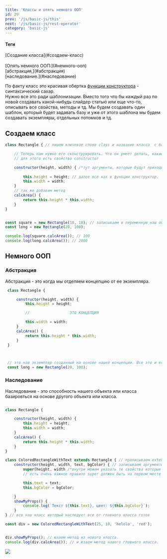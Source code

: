 ```yaml
---
title: 'Классы и опять немного ООП'
id: 29
prev: '/js/basic-js/this'
next: '/js/basic-js/rest-operator'
category: 'basic-js'
---
```

<div className = 'mdHead'>

#### Теги
<div className='tag_js'>[Создание класса](#создаем-класс)</div> <br/>
<div className='tag_js'>[Опять немного ООП:](#немного-ооп)</div>
<div className='mini_tag_js'>[абстракция,](#абстракция)</div>
<div className='mini_tag_js'>[наследование.](#наследование)</div>

</div>

По факту класс это красивая обертка <span className = 'link_js'>[функции конструктора](/js/basic-js/constructor-function) </span> - синтаксический сахар.<br/>
Нужно все это ради шаблонизации. Вместо того что бы каждый раз по новой создавать какой-нибудь слайдер
статью или еще что-то, описывать все свойства, методы и тд. Мы будем создавать один шаблон, который будет задавать базу
и уже от этого шаблона мы будем создавать экземпляры, отдельных потомков и тд.


##  Создаем класс ##
```javaScript
class Rectangle { // пишем ключевое слово class и название класса  с большой буквы

    // Теперь нам нужно его сконструировать. Что он умеет делать, какие изначальные будут свойства.
    // для этого есть свойство constructor

    constructor(height, width) { /*тут аргументы, которые будут приходить из вне при создании экземпляра*/
        
        this.height = height; // далее все как в функции конструктор.
        this.width = width;
    }
    // так же добавим метод
    calcArea() {
        return this.height * this.width;
    }
}


const square = new Rectangle(10, 10); // записываем в переменную наш объект и передаем аргументы. Все, это наш новый экземпляр
const long = new Rectangle(20, 100);

console.log(square.calcArea()); // 100 
console.log(long.calcArea()); // 2000
```
##  Немного ООП  ##

### Абстракция ###
 Абстракция - это когда мы отделяем концепцию от ее экземпляра.
```javaScript
 class Rectangle {

     constructor(height, width) {
         this.height = height;

         //                  ЭТО КОНЦЕПЦИЯ

         this.width = width;
     }
     calcArea() {
         return this.height * this.width;
     }
 }



 // это наш экземпляр созданный на основе нашей концепции. Все это и есть прицип Абстракции
 const long = new Rectangle(20, 100);
```

### Наследование ###
Наследование -  это способность нашего объекта или класса базировться на основе другого объекта или класса.
```javaScript

class Rectangle { 

    constructor(height, width) {
        this.height = height;
        this.width = width;
    }
    calcArea() {
        return this.height * this.width;
    }
}

class ColoredRectangleWithText extends Rectangle { // прописываем extends (расширяем) далее от чего наследуем, с кем расширяем семейку так сказать)
    constructor(height, width, text, bgColor) { // записываем аргументы, от них никуда не уйдешь)
        super(height, width /*внутри можем указать те свойства которые нам нужны */ ); // этот метод вызывает то же что  было у родителя в constructor, что бы не копировать сто раз
        // есть очень важное правило super должен быть на первом месте в конструкторе

        this.text = text;
        this.bgColor = bgColor;

    }
    showMyProps() {
        console.log(`Текст ${this.text}, цвет: ${this.bgColor}`);
    }
} // все наш класс который наследует все от главного класса готов

const div = new ColoredRectangleWithText(25, 10, 'helolo', 'red');


div.showMyProps(); // юзаем метод из нового класса.
console.log(div.calcArea()); // и юзаем метод нашего главного класса.
```
![](https://github.com/Aquariids/MyJS/blob/main/app/img/classes.png)
